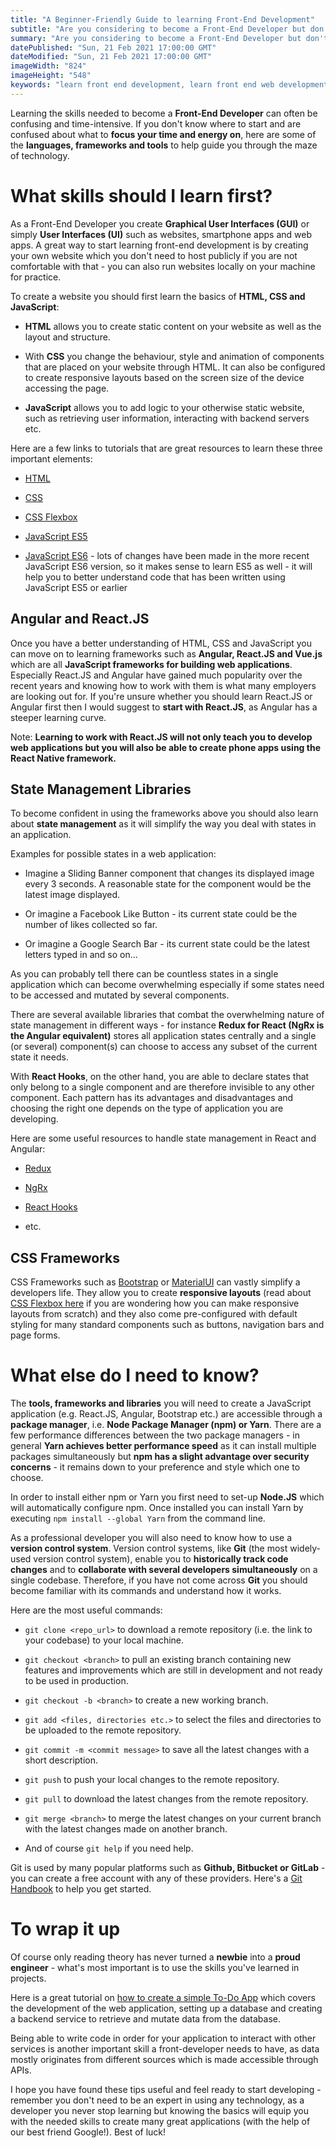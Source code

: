 ```yaml
---
title: "A Beginner-Friendly Guide to learning Front-End Development"
subtitle: "Are you considering to become a Front-End Developer but don't know where to start, or are you simply curious about the technical skills a developer needs, or would you simply like to understand how websites or apps are created? Here is a beginner-friendly guide on how to best approach your learning journey."
summary: "Are you considering to become a Front-End Developer but don't know where to start, or are you simply curious about the technical skills a developer needs, or would you simply like to understand how websites or apps are created? Here is a beginner-friendly guide on how to best approach your learning journey."
datePublished: "Sun, 21 Feb 2021 17:00:00 GMT"
dateModified: "Sun, 21 Feb 2021 17:00:00 GMT"
imageWidth: "824"
imageHeight: "548"
keywords: "learn front end development, learn front end web development, web development, front end development, tech, javascript, react js, angular, state management, git, version control"
---
```


Learning the skills needed to become a **Front-End Developer** can often be confusing and time-intensive.
If you don't know where to start and are confused about what to **focus your time and energy on**, here are some of the **languages, frameworks and tools** to help guide you through the maze of technology.

<h1>What skills should I learn first?</h1>

As a Front-End Developer you create **Graphical User Interfaces (GUI)** or simply **User Interfaces (UI)** such as websites, smartphone apps and web apps.
A great way to start learning front-end development is by creating your own website which you don't need to host publicly if you are not comfortable with that -
you can also run websites locally on your machine for practice.

To create a website you should first learn the basics of **HTML, CSS and JavaScript**:

- **HTML** allows you to create static content on your website as well as the layout and structure.

- With **CSS** you change the behaviour, style and animation of components that are placed on your website through HTML. It can also be configured to create responsive layouts based on the screen size of the device accessing the page.

- **JavaScript** allows you to add logic to your otherwise static website, such as retrieving user information, interacting with backend servers etc.

Here are a few links to tutorials that are great resources to learn these three important elements:

- [HTML](https://www.w3schools.com/html/html_intro.asp)

- [CSS](https://www.w3schools.com/w3css/w3css_intro.asp)

- [CSS Flexbox](https://www.w3schools.com/css/css3_flexbox.asp)

- [JavaScript ES5](https://www.w3schools.com/js/js_es5.asp)

- [JavaScript ES6](https://www.w3schools.com/js/js_es6.asp) - lots of changes have been made in the more recent JavaScript ES6 version, so it makes sense to learn ES5 as well - it will help you to better understand code that has been written using JavaScript ES5 or earlier

<h2>Angular and React.JS</h2>

Once you have a better understanding of HTML, CSS and JavaScript you can move on to learning frameworks such as **Angular, React.JS and Vue.js** which are all **JavaScript frameworks for building web applications**.
Especially React.JS and Angular have gained much popularity over the recent years and knowing how to work with them is what many employers are looking out for.
If you're unsure whether you should learn React.JS or Angular first then I would suggest to **start with React.JS**, as Angular has a steeper learning curve.

Note: **Learning to work with React.JS will not only teach you to develop web applications but you will also be able to create phone apps using the React Native framework.**

<h2>State Management Libraries</h2>

To become confident in using the frameworks above you should also learn about **state management** as it will simplify the way you deal with states in an application.

<exampleHeading>
  Examples for possible states in a web application:
</exampleHeading>

- Imagine a Sliding Banner component that changes its displayed image every 3
  seconds. A reasonable state for the component would be the latest image
  displayed.

- Or imagine a Facebook Like Button - its current state could be the number of
  likes collected so far.

- Or imagine a Google Search Bar - its current state could be the latest letters
  typed in and so on...

As you can probably tell there can be countless states in a single application which can become overwhelming especially if some states need to be accessed and mutated
by several components.

There are several available libraries that combat the overwhelming nature of state management in different ways - for instance **Redux for React (NgRx is the Angular equivalent)** stores
all application states centrally and a single (or several) component(s) can choose to access any subset of the current state it needs.

With **React Hooks**, on the other hand, you are able to declare states that only belong to a single component and are therefore invisible to any other component.
Each pattern has its advantages and disadvantages and choosing the right one depends on the type of application you are developing.

Here are some useful resources to handle state management in React and Angular:

- [Redux](https://react-redux.js.org/introduction/basic-tutorial)

- [NgRx](https://stackabuse.com/beginners-guide-to-ngrx-and-angular/)

- [React Hooks](https://reactjs.org/docs/hooks-intro.html)

- etc.

<h2>CSS Frameworks</h2>

CSS Frameworks such as [Bootstrap](https://getbootstrap.com/docs/4.0/getting-started/introduction/) or [MaterialUI](https://material-ui.com/getting-started/installation/) can vastly
simplify a developers life. They allow you to create **responsive layouts** (read about [CSS Flexbox here](https://www.w3schools.com/css/css3_flexbox.asp) if you are wondering how you can make
responsive layouts from scratch) and they also come pre-configured with default styling for many standard components such as buttons, navigation bars and page forms.

<h1>What else do I need to know?</h1>

The **tools, frameworks and libraries** you will need to create a JavaScript application (e.g. React.JS, Angular, Bootstrap etc.) are accessible through a **package manager**, i.e.
**Node Package Manager (npm) or Yarn**. There are a few performance differences between the two package managers - in general **Yarn achieves better performance speed** as it can install multiple
packages simultaneously but **npm has a slight advantage over security concerns** - it remains down to your preference and style which one to choose.

In order to install either npm or Yarn you first need to set-up **Node.JS** which will automatically configure npm. Once installed you can install Yarn by executing `npm install --global Yarn` from the command line.

As a professional developer you will also need to know how to use a **version control system**. Version control systems, like **Git** (the most widely-used version control system), enable you
to **historically track code changes** and to **collaborate with several developers simultaneously** on a single codebase.
Therefore, if you have not come across **Git** you should become familiar with its commands and understand how it works.

Here are the most useful commands:

- `git clone <repo_url>` to download a remote repository (i.e. the link to your codebase) to your local machine.

- `git checkout <branch>` to pull an existing branch containing new features and improvements which are still in development and not ready to be used in production.

- `git checkout -b <branch>` to create a new working branch.

- `git add <files, directories etc.>` to select the files and directories to be uploaded to the remote repository.

- `git commit -m <commit message>` to save all the latest changes with a short description.

- `git push` to push your local changes to the remote repository.

- `git pull` to download the latest changes from the remote repository.

- `git merge <branch>` to merge the latest changes on your current branch with the latest changes made on another branch.

- And of course `git help` if you need help.

Git is used by many popular platforms such as **Github, Bitbucket or GitLab** - you can create a free account with any of these providers.
Here's a [Git Handbook](https://guides.github.com/introduction/git-handbook/) to help you get started.

<h1>To wrap it up</h1>

Of course only reading theory has never turned a **newbie** into a **proud engineer** - what's most important is to use the skills you've learned in projects.

Here is a great tutorial on [how to create a simple To-Do App](https://www.devsurvival.com/todo-app-react-backend/) which covers the development of the web application, setting up a database and creating a backend service to retrieve and mutate data from the database.

Being able to write code in order for your application to interact with other services is another important skill a front-developer needs to have, as data
mostly originates from different sources which is made accessible through APIs.

I hope you have found these tips useful and feel ready to start developing - remember you don't need to be an expert in using any technology, as a developer you
never stop learning but knowing the basics will equip you with the needed skills to create many great applications (with the help of our best friend Google!). Best of luck!
